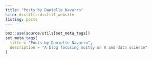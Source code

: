 ```yaml
---
title: "Posts by Danielle Navarro"
site: distill::distill_website
listing: posts
---
```


```r
box::use(source/utils[set_meta_tags])
set_meta_tags(
  title = "Posts by Danielle Navarro",
  description = "A blog focusing mostly on R and data science"
)
```
